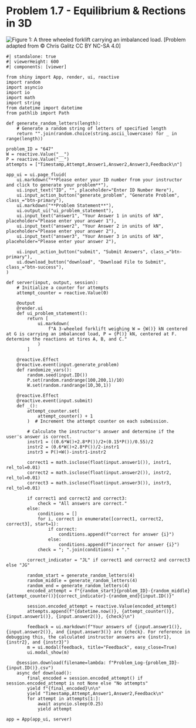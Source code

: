 # Problem 1.7 - Equilibrium & Rections in 3D {.unnumbered}

![Figure 1: A three wheeled forklift carrying an imbalanced load.](images/647.png){fig-alt="Picture with a three wheeled forklift carrying an imbalanced load. (Figure not clear enough to describe)."}
\[Problem adapted from © Chris Galitz CC BY NC-SA 4.0\]
```shinylive-python
#| standalone: true
#| viewerHeight: 600
#| components: [viewer]

from shiny import App, render, ui, reactive
import random
import asyncio
import io
import math
import string
from datetime import datetime
from pathlib import Path

def generate_random_letters(length):
    # Generate a random string of letters of specified length
    return "".join(random.choice(string.ascii_lowercase) for _ in range(length))

problem_ID = "647"
W = reactive.Value("__")
P = reactive.Value("__")
attempts = ["Timestamp,Attempt,Answer1,Answer2,Answer3,Feedback\n"]

app_ui = ui.page_fluid(
    ui.markdown("**Please enter your ID number from your instructor and click to generate your problem**"),
    ui.input_text("ID", "", placeholder="Enter ID Number Here"),
    ui.input_action_button("generate_problem", "Generate Problem", class_="btn-primary"),
    ui.markdown("**Problem Statement**"),
    ui.output_ui("ui_problem_statement"),
    ui.input_text("answer1", "Your Answer 1 in units of kN", placeholder="Please enter your answer 1"),
    ui.input_text("answer2", "Your Answer 2 in units of kN", placeholder="Please enter your answer 2"),
    ui.input_text("answer3", "Your Answer 3 in units of kN", placeholder="Please enter your answer 2"),

    ui.input_action_button("submit", "Submit Answers", class_="btn-primary"),
    ui.download_button("download", "Download File to Submit", class_="btn-success"),
)

def server(input, output, session):
    # Initialize a counter for attempts
    attempt_counter = reactive.Value(0)

    @output
    @render.ui
    def ui_problem_statement():
        return [
            ui.markdown(
                f"A 3-wheeled forklift weighing W = {W()} kN centered at G is carrying an imbalanced load, P = {P()} kN, centered at F. determine the reactions at tires A, B, and C."
            )
        ]

    @reactive.Effect
    @reactive.event(input.generate_problem)
    def randomize_vars():
        random.seed(input.ID())
        P.set(random.randrange(100,200,1)/10)
        W.set(random.randrange(10,30,1))

    @reactive.Effect
    @reactive.event(input.submit)
    def _():
        attempt_counter.set(
            attempt_counter() + 1
        )  # Increment the attempt counter on each submission.

        # Calculate the instructor's answer and determine if the user's answer is correct.
        instr1 = ((0.6*W()+2.8*P())/2+(0.15*P())/0.55)/2
        instr2 = (0.6*W()+2.8*P())/2-instr1
        instr3 = P()+W()-instr1-instr2

        correct1 = math.isclose(float(input.answer1()), instr1, rel_tol=0.01)
        correct2 = math.isclose(float(input.answer2()), instr2, rel_tol=0.01)
        correct3 = math.isclose(float(input.answer3()), instr3, rel_tol=0.01)

        if correct1 and correct2 and correct3:
            check = "All answers are correct."
        else:
            conditions = []
            for i, correct in enumerate([correct1, correct2, correct3], start=1):
                if correct:
                    conditions.append(f"correct for answer {i}")
                else:
                    conditions.append(f"incorrect for answer {i}")
            check = "; ".join(conditions) + "."
        
        correct_indicator = "JL" if correct1 and correct2 and correct3 else "JG"

        random_start = generate_random_letters(4)
        random_middle = generate_random_letters(4)
        random_end = generate_random_letters(4)
        encoded_attempt = f"{random_start}{problem_ID}-{random_middle}{attempt_counter()}{correct_indicator}-{random_end}{input.ID()}"

        session.encoded_attempt = reactive.Value(encoded_attempt)
        attempts.append(f"{datetime.now()}, {attempt_counter()}, {input.answer1()}, {input.answer2()}, {check}\n")

        feedback = ui.markdown(f"Your answers of {input.answer1()}, {input.answer2()}, and {input.answer3()} are {check}. For reference in debugging this, the calculated instructor answers are {instr1}, {instr2}, and {instr3}")
        m = ui.modal(feedback, title="Feedback", easy_close=True)
        ui.modal_show(m)

    @session.download(filename=lambda: f"Problem_Log-{problem_ID}-{input.ID()}.csv")
    async def download():
        final_encoded = session.encoded_attempt() if session.encoded_attempt is not None else "No attempts"
        yield f"{final_encoded}\n\n"
        yield "Timestamp,Attempt,Answer1,Answer2,Feedback\n"
        for attempt in attempts[1:]:
            await asyncio.sleep(0.25)
            yield attempt

app = App(app_ui, server)
```
